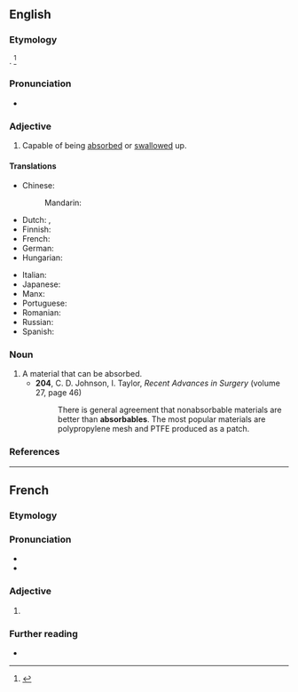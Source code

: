 ==English==

===Etymology===
{{suffix|en|absorb|able}}. {{defdate|First attested in the late 18th century.}}<ref name=SOED>{{R:SOED5|page=9}}</ref>

===Pronunciation===
* {{a|US}} {{IPA|en|/əbˈsɔɹb.ə.bl̩/|/əbˈzɔɹb.ə.bl̩/}}

===Adjective===
{{en-adj}}

# Capable of being [[absorbed]] or [[swallow]]ed up.

====Translations====
{{trans-top|capable of being absorbed}}
* Chinese:
*: Mandarin: {{t-needed|cmn}}
* Dutch: {{t+|nl|absorbeerbaar}}, {{t|nl|aanleerbaar}}
* Finnish: {{t|fi|[[imeytettävä|imeytettävissä]] [[oleva]]}}
* French: {{t+|fr|absorbable}}
* German: {{t-needed|de}}
* Hungarian: {{t-needed|hu}}
{{trans-mid}}
* Italian: {{t+|it|assorbibile}}
* Japanese: {{t-needed|ja}}
* Manx: {{t|gv|yn-sooit}}
* Portuguese: {{t|pt|absorvível}}
* Romanian: {{t|ro|absorbibil|m|n}}
* Russian: {{t+|ru|абсорби́руемый}}
* Spanish: {{t+|es|absorbible}}
{{trans-bottom}}

===Noun===
{{en-noun}}

# A material that can be absorbed.
#* '''204''', C. D. Johnson, ‎I. Taylor, ''Recent Advances in Surgery'' (volume 27, page 46)
#*: There is general agreement that nonabsorbable materials are better than '''absorbables'''. The most popular materials are polypropylene mesh and PTFE produced as a patch.

===References===
<references/>

----

==French==

===Etymology===
{{af|fr|absorber|-able}}

===Pronunciation===
* {{fr-IPA}}
* {{audio|fr|LL-Q150 (fra)-WikiLucas00-absorbable.wav|Audio}}

===Adjective===
{{fr-adj}}

# {{l|en|absorbable}}

===Further reading===
* {{R:TLFi}}